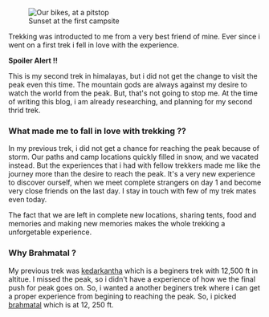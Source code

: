 <figure>
  <img
    className="landingImage"
    src={require(`../../compressed/brahmatal/1.jpg`)}
    alt="Our bikes, at a pitstop"
  />
  <figcaption>Sunset at the first campsite</figcaption>
</figure>

Trekking was introducted to me from a very best friend of mine. Ever since i went on a first trek i fell in love with the experience.

**Spoiler Alert !!**

This is my second trek in himalayas, but i did not get the change to visit the peak even this time. The mountain gods are always
against my desire to watch the world from the peak. But, that's not going to stop me. At the time of writing this blog, i am already
researching, and planning for my second thrid trek.

### What made me to fall in love with trekking ??

In my previous trek, i did not get a chance for reaching the peak because of storm. Our paths and camp locations quickly filled in snow, and we vacated instead.
But the experiences that i had with fellow trekkers made me like the journey more than the desire to reach the peak.
It's a very new experience to discover ourself, when we meet complete strangers on day 1 and become very close friends on the last day.
I stay in touch with few of my trek mates even today.

The fact that we are left in complete new locations, sharing tents, food and memories
and making new memories makes the whole trekking a unforgetable experience.

### Why Brahmatal ?

My previous trek was [kedarkantha](https://indiahikes.com/kedarkantha-trek/) which is a beginers trek with 12,500 ft in altitue. I missed the peak,
so i didn't have a experience of how we the final push for peak goes on. So, i wanted a another beginers trek where i can get a proper experience from begining
to reaching the peak. So, i picked [brahmatal](https://indiahikes.com/brahmatal-trek/) which is at 12, 250 ft.
